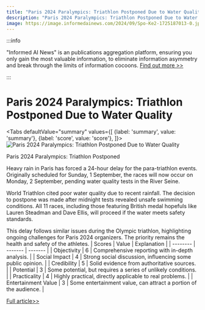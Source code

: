 ```yaml
---
title: "Paris 2024 Paralympics: Triathlon Postponed Due to Water Quality"
description: "Paris 2024 Paralympics: Triathlon Postponed Due to Water Quality"
image: https://image.informedainews.com/2024/09/Spo-Ke2-1725187013-0.jpg
---
```



:::info

"Informed AI News" is an publications aggregation platform, ensuring you only gain the most valuable information, to eliminate information asymmetry and break through the limits of information cocoons.  [Find out more >>](/)

:::

# Paris 2024 Paralympics: Triathlon Postponed Due to Water Quality


<Tabs
	defaultValue="summary"
	values={[
	{label: 'summary', value: 'summary'},
	{label: 'score', value: 'score'},
]}>
<TabItem value="summary">
<img
  src="https://image.informedainews.com/2024/09/Spo-Ke2-1725187013-0.jpg"
  alt="Paris 2024 Paralympics: Triathlon Postponed Due to Water Quality"
/>



Paris 2024 Paralympics: Triathlon Postponed

Heavy rain in Paris has forced a 24-hour delay for the para-triathlon events. Originally scheduled for Sunday, 1 September, the races will now occur on Monday, 2 September, pending water quality tests in the River Seine.

World Triathlon cited poor water quality due to recent rainfall. The decision to postpone was made after midnight tests revealed unsafe swimming conditions. All 11 races, including those featuring British medal hopefuls like Lauren Steadman and Dave Ellis, will proceed if the water meets safety standards.

This delay follows similar issues during the Olympic triathlon, highlighting ongoing challenges for Paris 2024 organizers. The priority remains the health and safety of the athletes.
</TabItem>
<TabItem value="score">
	| Scores     | Value   | Explanation |
	| -------- | ------- | ------- |
	| Objectivity  | 6    | Comprehensive reporting with in-depth analysis.    |
	| Social Impact | 4     | Strong social discussion, influencing some public opinion.    |
	| Credibility    | 5    | Solid evidence from authoritative sources.    |
	| Potential    | 3    | Some potential, but requires a series of unlikely conditions.    |
	| Practicality    | 4    | Highly practical, directly applicable to real problems.    |
	| Entertainment Value    | 3    | Some entertainment value, can attract a portion of the audience.    |
</TabItem>
</Tabs>

[Full article>>](https://www.bbc.com/sport/triathlon/articles/cn9lqqw9pwdo)
